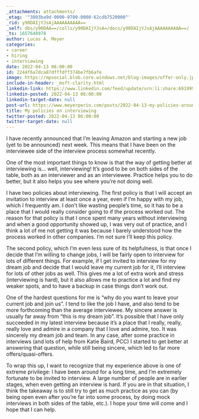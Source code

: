 ```yaml
---
_attachments: attachments/
_etag: '"3803ba9d-0000-0700-0000-62cdb7520000"'
_rid: y90DAIjYJsAjAAAAAAAAAA==
_self: dbs/y90DAA==/colls/y90DAIjYJsA=/docs/y90DAIjYJsAjAAAAAAAAAA==/
_ts: 1657648978
author: Lucas A. Meyer
categories:
- career
- hiring
- interviewing
date: 2022-04-13 06:00:00
id: 2244f6a7dca87dfffdff374be7fb6afe
image: https://mpsocial.blob.core.windows.net/blog-images/offer-only.jpg
include-in-header: _msft-clarity.html
linkedin-link: https://www.linkedin.com/feed/update/urn:li:share:6919995369711906816
linkedin-posted: 2022-04-13 06:00:00
linkedin-target-date: null
post-url: https://www.meyerperin.com/posts/2022-04-13-my-policies-around-interviewing.html
title: My policies on interviewing
twitter-posted: 2022-04-13 06:00:00
twitter-target-date: null
---
```


I have recently announced that I'm leaving Amazon and starting a new job (yet to be announced) next week. This means that I have been on the interviewee side of the interview process somewhat recently. 

One of the most important things to know is that the way of getting better at interviewing is... well, interviewing! It's good to be on both sides of the table, both as an interviewer and as an interviewee. Practice helps you to do better, but it also helps you see where you're not doing well.

I have two policies about interviewing. The first policy is that I will accept an invitation to interview at least once a year, even if I'm happy with my job, which I frequently am. I don't like wasting people's time, so it has to be a place that I would really consider going to if the process worked out. The reason for that policy is that I once spent many years without interviewing and when a good opportunity showed up, I was very out of practice, and I think a lot of me not getting it was because I barely understood how the process worked in other companies. I'm not sure I'll keep this policy.

The second policy, which I'm even less sure of its helpfulness, is that once I decide that I'm willing to change jobs, I will be fairly open to interview for lots of different things. For example, if I get invited to interview for my dream job and decide that I would leave my current job for it, I'll interview for lots of other jobs as well. This gives me a lot of extra work and stress (interviewing is hard), but it also allows me to practice a lot and find my weaker spots, and to have a backup in case things don't work out.

One of the hardest questions for me is "why do you want to leave your current job and join us". I tend to like the job I have, and also tend to be more forthcoming than the average interviewee. My sincere answer is usually far away from "this is my dream job". It's possible that I have only succeeded in my latest interview because it's a place that I really, really, really love and admire in a company that I love and admire, too. It was sincerely my dream job and team. In any case, after some practice in interviews (and lots of help from Katie Baird, PCC) I started to get better at answering that question, while still being sincere, which led to far more offers/quasi-offers.

To wrap this up, I want to recognize that my experience above is one of extreme privilege: I have been around for a long time, and I'm extremely fortunate to be invited to interview. A large number of people are in earlier stages, when even getting an interview is hard. If you are in that situation, I think the takeaway is to still try to get as much practice as you can (by being open even after you're far into some process, by doing mock interviews in both sides of the table, etc.). I hope your time will come and I hope that I can help.

